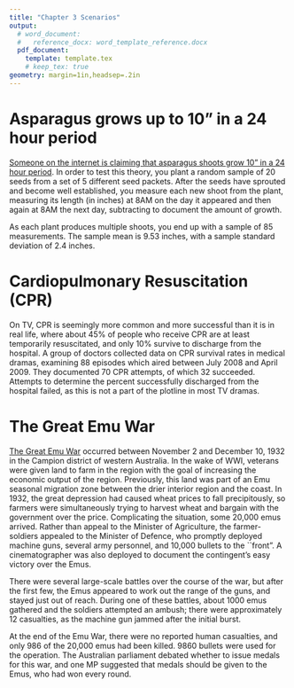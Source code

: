 ```yaml
---
title: "Chapter 3 Scenarios"
output: 
  # word_document:
  #   reference_docx: word_template_reference.docx
  pdf_document:
    template: template.tex
    # keep_tex: true
geometry: margin=1in,headsep=.2in
---
```



# Asparagus grows up to 10" in a 24 hour period

[Someone on the internet is claiming that asparagus shoots grow 10" in a 24 hour period](
https://www.reddit.com/r/AskReddit/comments/9v1ynv/whats_your_favorite_fun_fact/). In order to test this theory, you plant a random sample of 20 seeds from a set of 5 different seed packets. After the seeds have sprouted and become well established, you measure each new shoot from the plant, measuring its length (in inches) at 8AM on the day it appeared and then again at 8AM the next day, subtracting to document the amount of growth. 

As each plant produces multiple shoots, you end up with a sample of 85 measurements. The sample mean is 9.53 inches, with a sample standard deviation of 2.4 inches.

\begin{enumerate}[itemsep=4em]
\item What is the research question?
\item What is the observational unit?
\item What type of variable is this? Categorical or Quantitative?
\item What are the appropriate symbols for the sample statistic, sample standard deviation, and population statistic for the variable type you chose above?
\item If you were conducting a hypothesis test, what would $H_0$ and $H_A$ be using appropriate mathematical notation?
\item What is the standard error? Show your work, including the formula you used to get your answer.
\item What formula should you use for the confidence interval? \clearpage
\item Calculate the 2SD theory-based confidence interval for this data
\item What is your confidence level? What level of $\alpha$ corresponds to this confidence level?
\item Interpret your confidence interval\\\vspace{4em}
\end{enumerate}

# Cardiopulmonary Resuscitation (CPR)

On TV, CPR is seemingly more common and more successful than it is in real life, where about 45% of people who receive CPR are at least temporarily resuscitated, and only 10% survive to discharge from the hospital. A group of doctors collected data on CPR survival rates in medical dramas, examining 88 episodes which aired between July 2008 and April 2009. They documented 70 CPR attempts, of which 32 succeeded. Attempts to determine the percent successfully discharged from the hospital failed, as this is not a part of the plotline in most TV dramas.

\begin{enumerate}[itemsep=4em]
\item What is the research question?
\item What is the observational unit?
\item What type of variable is this? Categorical or Quantitative?
\item What are the appropriate symbols for the sample statistic, sample standard deviation, and population statistic for the variable type you chose above?
\item If you were conducting a hypothesis test, what would $H_0$ and $H_A$ be using appropriate mathematical notation?
\item What is your sample statistic?\clearpage
\item What is the standard error? Show your work, including the formula you used to get your answer.
\item What formula should you use for the confidence interval? 
\item Calculate the 2SD theory-based confidence interval for this data
\item What is your confidence level? What level of $\alpha$ corresponds to this confidence level?
\item Interpret your confidence interval\\\vspace{4em}
\end{enumerate}
\clearpage
# The Great Emu War
[The Great Emu War](http://www.todayifoundout.com/index.php/2014/01/great-emu-war-1932/) occurred between November 2 and December 10, 1932 in the Campion district of western Australia. In the wake of WWI, veterans were given land to farm in the region with the goal of increasing the economic output of the region. Previously, this land was part of an Emu seasonal migration zone between the drier interior region and the coast. In 1932, the great depression had caused wheat prices to fall precipitously, so farmers were simultaneously trying to harvest wheat and bargain with the government over the price. Complicating the situation, some 20,000 emus arrived. Rather than appeal to the Minister of Agriculture, the farmer-soldiers appealed to the Minister of Defence, who promptly deployed machine guns, several army personnel, and 10,000 bullets to the ``front". A cinematographer was also deployed to document the contingent's easy victory over the Emus.

There were several large-scale battles over the course of the war, but after the first few, the Emus appeared to work out the range of the guns\footnote{ After a couple of days of skirmishes, the press reported that the Emus were organizing: ``Each mob has its leader, always an enormous, black plumed bird standing fully 6-feet-high, who keeps watch while his fellows busy themselves with the wheat. At the first suspicious sign, he gives the signal, and dozens of heads stretch up out of the crop... starting a headlong stampede for the scrub". (https://doi.org/10.1080/14443050609388083)}, and stayed just out of reach. During one of these battles, about 1000 emus gathered and the soldiers attempted an ambush; there were approximately 12 casualties, as the machine gun jammed after the initial burst.

At the end of the Emu War, there were no reported human casualties, and only 986 of the 20,000 emus had been killed. 9860 bullets were used for the operation\footnote{An emu who died later of other causes was found to have 5 bullets in him, suggesting that some of the bullets used actually found their targets, but that Emus are rather bullet-resistant.\vspace{.25em}}. The Australian parliament debated whether to issue medals for this war, and one MP suggested that medals should be given to the Emus, who had won every round. 

\begin{enumerate}
\item Suppose you want to establish the Emu casualty rate and compare it to the casualty rate of other Australian army operations. You decide to use the casualty rate from the entire war as your sample.
  \begin{enumerate}[itemsep=4em]
  \item What is the observational unit?
  \item What is the population? (Hint: What are you hoping to compare your sample statistic to?)
  \item What type of variable is this - Categorical or Quantitative?
  \item What is the statistic of interest (proportion, mean, other quantity)?
  \item What is your sample statistic?\clearpage
  \item What is your standard error? Show your work, including the formula you used to get your answer.
  \item Calculate the 2SD theory-based confidence interval for your data
  \item What is your confidence level?
  \item Interpret your confidence interval in the context of the problem. 
  \item What would you expect to change if you had used the statistics from one of the first battles, where there were 12 casualties of around 1000 estimated birds?
  \item As the Emus could not return fire effectively, we might estimate the casualty rate for Australian soldiers by using the rate from the most recent world war. In World War I, approximately 349,000 Australian men enlisted, with 61,966 casualties. How does the casualty rate for the Emus during the ``Great War" compare to the casualty rate for the Australian soldiers during WWI?\\\vspace{4em}
  \end{enumerate}

\item The Emus were reported to understand the range of the machine guns. While learning in most animals takes place from repeated exposure, we might imagine instead that the Emus undertook a statistical experiment and have the ability to precisely measure the range of the machine guns\footnote{Emus are said to be related to very intelligent dinosaurs such as Velociraptors. Jurassic Park demonstrated the intelligence of the species; we should not underestimate their descendants.\vspace{.5em}}. Over 53 bursts of machine gun fire, the mean range of the machine gun was measured to be 1553 yd (SD = 204.74). 
  \begin{enumerate}[itemsep=4em]
  \item What is the observational unit?
  \item What is the population? (Hint: What are you hoping to compare your sample statistic to?)\clearpage
  \item What type of variable is this - Categorical or Quantitative?
  \item What is the statistic of interest (proportion, mean, other quantity)?
  \item What is your sample statistic? (Use correct mathematical notation)
  \item What is your standard error? Show your work, including the formula you used to get your answer.
  \item The Emus would like to have 95% confidence in the actual range of the machine guns used by the Australian military, so that the flock leaders can keep a safe distance (while maximizing the amount of wheat they can eat). Provide an interval containing the true range of the machine gun.
  \item Interpret your confidence interval in the context of the problem. 
  \item Over the next several days, the Emus continue collecting data. Cumulatively, they have 92 measurements from bursts of machine gun fire, and the new mean range of the machine gun is 1550 yd (SD = 200). How do you expect your interval to change, now that you have more data? (The values are similar enough that you should not have to re-do the calculation.)
  \end{enumerate}

\end{enumerate}
